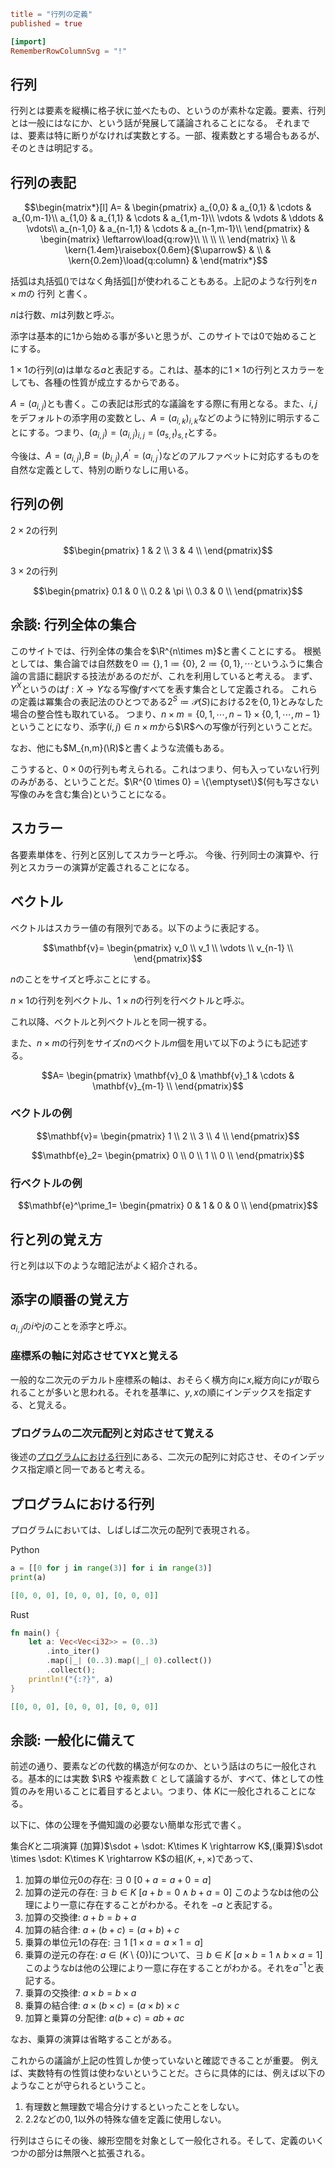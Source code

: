 ```toml
title = "行列の定義"
published = true

[import]
RememberRowColumnSvg = "!"
```

## 行列

行列とは要素を縦横に格子状に並べたもの、というのが素朴な定義。要素、行列とは一般にはなにか、という話が発展して議論されることになる。
それまでは、要素は特に断りがなければ実数とする。一部、複素数とする場合もあるが、そのときは明記する。

## 行列の表記

```math
\begin{matrix*}[l]
    A=
  &
    \begin{pmatrix}
      a_{0,0} & a_{0,1} & \cdots & a_{0,m-1}\\
      a_{1,0} & a_{1,1} & \cdots & a_{1,m-1}\\
      \vdots & \vdots & \ddots & \vdots\\
      a_{n-1,0} & a_{n-1,1} & \cdots & a_{n-1,m-1}\\
    \end{pmatrix}
  &
    \begin{matrix}
      \leftarrow\load{q:row}\\
      \\
      \\
      \\
    \end{matrix}
  \\
  &
    \kern{1.4em}\raisebox{0.6em}{$\uparrow$}
  &
  \\
  &
    \kern{0.2em}\load{q:column}
  &
\end{matrix*}
```

括弧は丸括弧$()$ではなく角括弧$[]$が使われることもある。上記のような行列を$n \times m$の 行列 と書く。

$n$は行数、$m$は列数と呼ぶ。

添字は基本的に$1$から始める事が多いと思うが、このサイトでは$0$で始めることにする。

$1 \times 1$の行列$(a)$は単なる$a$と表記する。これは、基本的に$1 \times 1$の行列とスカラーをしても、各種の性質が成立するからである。

$A = (a_{i, j})$とも書く。この表記は形式的な議論をする際に有用となる。また、$i, j$をデフォルトの添字用の変数とし、$A=(a_{i, k})_{i, k}$などのように特別に明示することにする。つまり、$(a_{i, j})=(a_{i, j})_{i,j}=(a_{s,t})_{s,t}$とする。

今後は、$A=(a_{i,j})$,$B=(b_{i,j})$,$A^\prime=(a^\prime_{i,j})$などのアルファベットに対応するものを自然な定義として、特別の断りなしに用いる。

## 行列の例

$2 \times 2$の行列

```math
\begin{pmatrix}
1 & 2 \\
3 & 4 \\
\end{pmatrix}
```

$3 \times 2$の行列

```math
\begin{pmatrix}
0.1 & 0 \\
0.2 & \pi \\
0.3 & 0 \\
\end{pmatrix}
```

## 余談: 行列全体の集合

このサイトでは、行列全体の集合を$\R^{n\times m}$と書くことにする。
根拠としては、集合論では自然数を$0\coloneqq\{\}, 1\coloneqq\{0\},\ 2\coloneqq\{0, 1\}, \cdots$というふうに集合論の言語に翻訳する技法があるのだが、これを利用していると考える。
まず、$Y^X$というのは$f: X\rightarrow Y$なる写像$f$すべてを表す集合として定義される。
これらの定義は冪集合の表記法のひとつである$2^S\coloneqq \mathcal{P}(S)$における$2$を$\{0,1\}$とみなした場合の整合性も取れている。
つまり、$n \times m = \{0, 1, \cdots, n-1\} \times \{0, 1, \cdots, m-1\}$ということになり、添字$(i, j) \in n \times m$から$\R$への写像が行列ということだ。

なお、他にも$M_{n,m}(\R)$と書くような流儀もある。

こうすると、$0 \times 0$の行列も考えられる。これはつまり、何も入っていない行列のみがある、ということだ。$\R^{0 \times 0} = \{\emptyset\}$(何も写さない写像のみを含む集合)ということになる。

## スカラー

各要素単体を、行列と区別してスカラーと呼ぶ。
今後、行列同士の演算や、行列とスカラーの演算が定義されることになる。

## ベクトル

ベクトルはスカラー値の有限列である。以下のように表記する。

```math
\mathbf{v}=
\begin{pmatrix}
v_0 \\
v_1 \\
\vdots \\
v_{n-1} \\
\end{pmatrix}
```

$n$のことをサイズと呼ぶことにする。

$n \times 1$の行列を列ベクトル、$1 \times n$の行列を行ベクトルと呼ぶ。

これ以降、ベクトルと列ベクトルとを同一視する。

また、$n \times m$の行列をサイズ$n$のベクトル$m$個を用いて以下のようにも記述する。

```math
A=
\begin{pmatrix}
\mathbf{v}_0 &
\mathbf{v}_1 &
\cdots &
\mathbf{v}_{m-1} \\
\end{pmatrix}
```

### ベクトルの例

```math
\mathbf{v}=
\begin{pmatrix}
1 \\
2 \\
3 \\
4 \\
\end{pmatrix}
```

```math
\mathbf{e}_2=
\begin{pmatrix}
0 \\ 0 \\ 1 \\ 0 \\
\end{pmatrix}
```

### 行ベクトルの例

```math
\mathbf{e}^\prime_1=
\begin{pmatrix}
0 & 1 & 0 & 0 \\
\end{pmatrix}
```

## 行と列の覚え方

行と列は以下のような暗記法がよく紹介される。

<RememberRowColumnSvg />

## 添字の順番の覚え方

<C w="row-column" template="覚え方%s. " start={1} />

$a_{i,j}$の$i$や$j$のことを添字と呼ぶ。

### <C w="row-column"/>座標系の軸に対応させてYXと覚える

一般的な二次元のデカルト座標系の軸は、おそらく横方向に$x$,縦方向に$y$が取られることが多いと思われる。それを基準に、$y, x$の順にインデックスを指定する、と覚える。

### <C w="row-column"/>プログラムの二次元配列と対応させて覚える

後述の[プログラムにおける行列](#プログラムにおける行列)にある、二次元の配列に対応させ、そのインデックス指定順と同一であると考える。

## プログラムにおける行列

プログラムにおいては、しばしば二次元の配列で表現される。

Python

```python
a = [[0 for j in range(3)] for i in range(3)]
print(a)
```

```json
[[0, 0, 0], [0, 0, 0], [0, 0, 0]]
```

Rust

```rust
fn main() {
    let a: Vec<Vec<i32>> = (0..3)
        .into_iter()
        .map(|_| (0..3).map(|_| 0).collect())
        .collect();
    println!("{:?}", a)
}
```


```json
[[0, 0, 0], [0, 0, 0], [0, 0, 0]]
```

## 余談: 一般化に備えて

前述の通り、要素などの代数的構造が何なのか、という話はのちに一般化される。基本的には実数 $\R$ や複素数 $\mathbb{C}$ として議論するが、すべて、体としての性質のみを用いることに着目するとよい。つまり、体 $K$に一般化されることになる。

以下に、体の公理を予備知識の必要ない簡単な形式で書く。

集合$K$と二項演算 (加算)$\sdot + \sdot: K\times K \rightarrow K$,(乗算)$\sdot \times \sdot: K\times K \rightarrow K$の組$(K, +, \times)$であって、

1. 加算の単位元$0$の存在: $\exists ~ 0 ~ [0 + a = a + 0 = a]$
1. 加算の逆元の存在: $\exists ~ b \in K ~ [a + b = 0 \wedge b + a = 0]$
  このような$b$は他の公理により一意に存在することがわかる。それを $-a$ と表記する。
1. 加算の交換律: $a + b = b + a$
1. 加算の結合律: $a + (b + c) = (a + b) + c$
1. 乗算の単位元$1$の存在: $\exists ~ 1 ~ [1 \times a = a \times 1 = a]$
1. 乗算の逆元の存在: $a \in (K\setminus\{0\})$について、$\exists ~ b \in K ~ [a \times b = 1 \wedge b \times a = 1]$
  このような$b$は他の公理により一意に存在することがわかる。それを$a^{-1}$と表記する。
1. 乗算の交換律: $a \times b = b \times a$
1. 乗算の結合律: $a \times (b \times c) = (a \times b) \times c$
1. 加算と乗算の分配律: $a(b+c) = ab + ac$

なお、乗算の演算は省略することがある。

これからの議論が上記の性質しか使っていないと確認できることが重要。
例えば、実数特有の性質は使わないということだ。さらに具体的には、例えば以下のようなことが守られるということ。

1. 有理数と無理数で場合分けするといったことをしない。
1. $2.2$などの$0, 1$以外の特殊な値を定義に使用しない。

行列はさらにその後、線形空間を対象として一般化される。そして、定義のいくつかの部分は無限へと拡張される。
